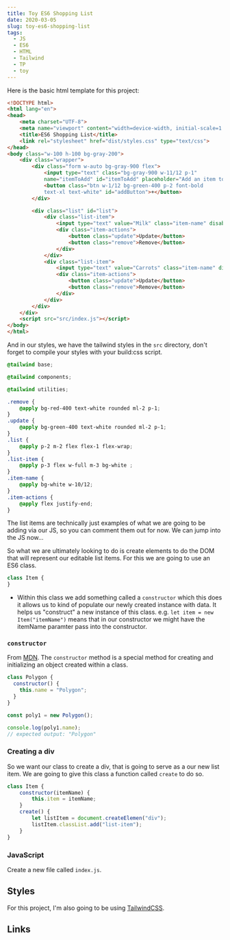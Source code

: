 ```yaml
---
title: Toy ES6 Shopping List
date: 2020-03-05
slug: toy-es6-shopping-list
tags:
  - JS
  - ES6
  - HTML
  - Tailwind
  - TP 
  - toy
---
```


Here is the basic html template for this project:
```html
<!DOCTYPE html>
<html lang="en">
<head>
    <meta charset="UTF-8">
    <meta name="viewport" content="width=device-width, initial-scale=1.0">
    <title>ES6 Shopping List</title>
    <link rel="stylesheet" href="dist/styles.css" type="text/css">
</head>
<body class="w-100 h-100 bg-gray-200">
    <div class="wrapper">
        <div class="form w-auto bg-gray-900 flex">
            <input type="text" class="bg-gray-900 w-11/12 p-1" 
            name="itemToAdd" id="itemToAdd" placeholder="Add an item to your shopping list...">
            <button class="btn w-1/12 bg-green-400 p-2 font-bold 
            text-xl text-white" id="addButton">+</button>
        </div>

        <div class="list" id="list">
            <div class="list-item">
                <input type="text" value="Milk" class="item-name" disabled />
                <div class="item-actions">
                    <button class="update">Update</button>
                    <button class="remove">Remove</button>
                </div>
            </div>
            <div class="list-item">
                <input type="text" value="Carrots" class="item-name" disabled />
                <div class="item-actions">
                    <button class="update">Update</button>
                    <button class="remove">Remove</button>
                </div>
            </div>
        </div>
    </div>
    <script src="src/index.js"></script>
</body>
</html>
```

And in our styles, we have the tailwind styles in the `src` directory, don't forget to compile your styles with your build:css script.

```css:title=/src/styles.css
@tailwind base;

@tailwind components;

@tailwind utilities;

.remove {
    @apply bg-red-400 text-white rounded ml-2 p-1;
}
.update {
    @apply bg-green-400 text-white rounded ml-2 p-1;
}
.list {
    @apply p-2 m-2 flex flex-1 flex-wrap;
}
.list-item {
    @apply p-3 flex w-full m-3 bg-white ;
}
.item-name {
    @apply bg-white w-10/12;
}
.item-actions {
    @apply flex justify-end;
}
```
The list items are technically just examples of what we are going to be adding via our JS, so you can comment them out for now. We can jump into the JS now...

So what we are ultimately looking to do is create elements to do the DOM that will represent our editable list items. For this we are going to use an ES6 class.
```js
class Item {
}
```
- Within this class we add something called a `constructor` which this does it allows us to kind of populate our newly created instance with data. It helps us "construct" a new instance of this class. e.g. `let item = new Item("itemName")` means that in our constructor we might have the itemName paramter pass into the constructor.

### `constructor` 
From [MDN](https://developer.mozilla.org/en-US/docs/Web/JavaScript/Reference/Classes/constructor). The `constructor` method is a special method for creating and initializing an object created within a class.
```js
class Polygon {
  constructor() {
    this.name = "Polygon";
  }
}

const poly1 = new Polygon();

console.log(poly1.name);
// expected output: "Polygon"
```

### Creating a div
So we want our class to create a div, that is going to serve as a our new list item. We are going to give this class a function called `create` to do so.
```js
class Item {
    constructor(itemName) {
        this.item = itemName;
    }
    create() {
        let listItem = document.createElemen("div");
        listItem.classList.add("list-item");
    }
}
```


### JavaScript
Create a new file called `index.js`.

## Styles
For this project, I'm also going to be using [TailwindCSS](https://tailwindcss.com/).
 
## Links